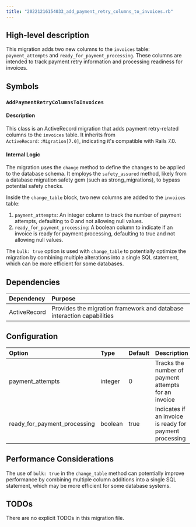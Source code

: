 ```yaml
---
title: "20221216154033_add_payment_retry_columns_to_invoices.rb"
---
```


## High-level description
This migration adds two new columns to the `invoices` table: `payment_attempts` and `ready_for_payment_processing`. These columns are intended to track payment retry information and processing readiness for invoices.

## Symbols

### `AddPaymentRetryColumnsToInvoices`
#### Description
This class is an ActiveRecord migration that adds payment retry-related columns to the `invoices` table. It inherits from `ActiveRecord::Migration[7.0]`, indicating it's compatible with Rails 7.0.

#### Internal Logic
The migration uses the `change` method to define the changes to be applied to the database schema. It employs the `safety_assured` method, likely from a database migration safety gem (such as strong_migrations), to bypass potential safety checks.

Inside the `change_table` block, two new columns are added to the `invoices` table:

1. `payment_attempts`: An integer column to track the number of payment attempts, defaulting to 0 and not allowing null values.
2. `ready_for_payment_processing`: A boolean column to indicate if an invoice is ready for payment processing, defaulting to true and not allowing null values.

The `bulk: true` option is used with `change_table` to potentially optimize the migration by combining multiple alterations into a single SQL statement, which can be more efficient for some databases.

## Dependencies
| Dependency | Purpose |
|:-----------|:--------|
| ActiveRecord | Provides the migration framework and database interaction capabilities |

## Configuration
| Option | Type | Default | Description |
|:-------|:-----|:--------|:------------|
| payment_attempts | integer | 0 | Tracks the number of payment attempts for an invoice |
| ready_for_payment_processing | boolean | true | Indicates if an invoice is ready for payment processing |

## Performance Considerations
The use of `bulk: true` in the `change_table` method can potentially improve performance by combining multiple column additions into a single SQL statement, which may be more efficient for some database systems.

## TODOs
There are no explicit TODOs in this migration file.